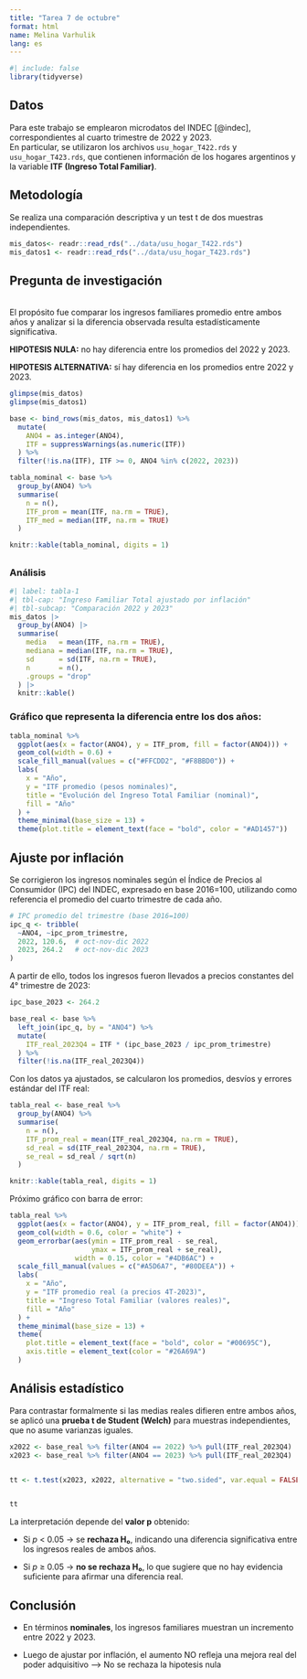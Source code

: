 ```yaml
---
title: "Tarea 7 de octubre"
format: html
name: Melina Varhulik 
lang: es
---
```


```r
#| include: false
library(tidyverse)
```

## Datos

Para este trabajo se emplearon microdatos del INDEC [@indec], correspondientes al cuarto trimestre de 2022 y 2023.\
En particular, se utilizaron los archivos `usu_hogar_T422.rds` y `usu_hogar_T423.rds`, que contienen información de los hogares argentinos y la variable **ITF (Ingreso Total Familiar)**.

## Metodología

Se realiza una comparación descriptiva y un test t de dos muestras independientes.

```r
mis_datos<- readr::read_rds("../data/usu_hogar_T422.rds")
mis_datos1 <- readr::read_rds("../data/usu_hogar_T423.rds")
```

## Pregunta de investigación

\
El propósito fue comparar los ingresos familiares promedio entre ambos años y analizar si la diferencia observada resulta estadísticamente significativa.

**HIPOTESIS NULA:** no hay diferencia entre los promedios del 2022 y 2023.

**HIPOTESIS ALTERNATIVA:** sí hay diferencia en los promedios entre 2022 y 2023.

```r
glimpse(mis_datos)
glimpse(mis_datos1)
```

```r
base <- bind_rows(mis_datos, mis_datos1) %>%
  mutate(
    ANO4 = as.integer(ANO4),
    ITF = suppressWarnings(as.numeric(ITF))
  ) %>%
  filter(!is.na(ITF), ITF >= 0, ANO4 %in% c(2022, 2023))

```

```r
tabla_nominal <- base %>%
  group_by(ANO4) %>%
  summarise(
    n = n(),
    ITF_prom = mean(ITF, na.rm = TRUE),
    ITF_med = median(ITF, na.rm = TRUE)
  )

knitr::kable(tabla_nominal, digits = 1)
```

## 

### Análisis

```r
#| label: tabla-1
#| tbl-cap: "Ingreso Familiar Total ajustado por inflación"
#| tbl-subcap: "Comparación 2022 y 2023"
mis_datos |>
  group_by(ANO4) |>
  summarise(
    media   = mean(ITF, na.rm = TRUE),
    mediana = median(ITF, na.rm = TRUE),
    sd      = sd(ITF, na.rm = TRUE),
    n       = n(),
    .groups = "drop"
  ) |>
  knitr::kable()

```

### Gráfico que representa la diferencia entre los dos años:

```r
tabla_nominal %>%
  ggplot(aes(x = factor(ANO4), y = ITF_prom, fill = factor(ANO4))) +
  geom_col(width = 0.6) +
  scale_fill_manual(values = c("#FFCDD2", "#F8BBD0")) +
  labs(
    x = "Año",
    y = "ITF promedio (pesos nominales)",
    title = "Evolución del Ingreso Total Familiar (nominal)",
    fill = "Año"
  ) +
  theme_minimal(base_size = 13) +
  theme(plot.title = element_text(face = "bold", color = "#AD1457"))
```

## Ajuste por inflación

Se corrigieron los ingresos nominales según el Índice de Precios al Consumidor (IPC) del INDEC, expresado en base 2016=100, utilizando como referencia el promedio del cuarto trimestre de cada año.

```r
# IPC promedio del trimestre (base 2016=100)
ipc_q <- tribble(
  ~ANO4, ~ipc_prom_trimestre,
  2022, 120.6,  # oct-nov-dic 2022
  2023, 264.2   # oct-nov-dic 2023
)
```

A partir de ello, todos los ingresos fueron llevados a precios constantes del 4° trimestre de 2023:

```r
ipc_base_2023 <- 264.2

base_real <- base %>%
  left_join(ipc_q, by = "ANO4") %>%
  mutate(
    ITF_real_2023Q4 = ITF * (ipc_base_2023 / ipc_prom_trimestre)
  ) %>%
  filter(!is.na(ITF_real_2023Q4))
```

Con los datos ya ajustados, se calcularon los promedios, desvíos y errores estándar del ITF real:

```r
tabla_real <- base_real %>%
  group_by(ANO4) %>%
  summarise(
    n = n(),
    ITF_prom_real = mean(ITF_real_2023Q4, na.rm = TRUE),
    sd_real = sd(ITF_real_2023Q4, na.rm = TRUE),
    se_real = sd_real / sqrt(n)
  )

knitr::kable(tabla_real, digits = 1)
```

Próximo gráfico con barra de error:

```r
tabla_real %>%
  ggplot(aes(x = factor(ANO4), y = ITF_prom_real, fill = factor(ANO4))) +
  geom_col(width = 0.6, color = "white") +
  geom_errorbar(aes(ymin = ITF_prom_real - se_real,
                    ymax = ITF_prom_real + se_real),
                width = 0.15, color = "#4DB6AC") +
  scale_fill_manual(values = c("#A5D6A7", "#80DEEA")) +
  labs(
    x = "Año",
    y = "ITF promedio real (a precios 4T-2023)",
    title = "Ingreso Total Familiar (valores reales)",
    fill = "Año"
  ) +
  theme_minimal(base_size = 13) +
  theme(
    plot.title = element_text(face = "bold", color = "#00695C"),
    axis.title = element_text(color = "#26A69A")
  )
```

## Análisis estadístico

Para contrastar formalmente si las medias reales difieren entre ambos años, se aplicó una **prueba t de Student (Welch)** para muestras independientes, que no asume varianzas iguales.

```r
x2022 <- base_real %>% filter(ANO4 == 2022) %>% pull(ITF_real_2023Q4)
x2023 <- base_real %>% filter(ANO4 == 2023) %>% pull(ITF_real_2023Q4)


tt <- t.test(x2023, x2022, alternative = "two.sided", var.equal = FALSE)


tt
```

La interpretación depende del **valor p** obtenido:

-    Si *p* \< 0.05 → se **rechaza H₀**, indicando una diferencia significativa entre los ingresos reales de ambos años.

-   Si *p* ≥ 0.05 → **no se rechaza H₀**, lo que sugiere que no hay evidencia suficiente para afirmar una diferencia real.

## Conclusión 

-   En términos **nominales**, los ingresos familiares muestran un incremento entre 2022 y 2023.

<!-- -->

-    Luego de ajustar por inflación, el aumento NO refleja una mejora real del poder adquisitivo –\> No se rechaza la hipotesis nula
